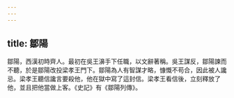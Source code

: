 ```yaml
---
---
---
```

title: 鄒陽
---



鄒陽，西漢初時齊人。最初在吳王濞手下任職，以文辭著稱。吳王謀反，鄒陽諫而不聽，於是鄒陽改投梁孝王門下。鄒陽為人有智謀才略，慷慨不苟合，因此被人讒忌。梁孝王聽信讒言要殺他，他在獄中寫了這封信。梁孝王看信後，立刻釋放了他，並且把他當做上客。《史記》有《鄒陽列傳》。